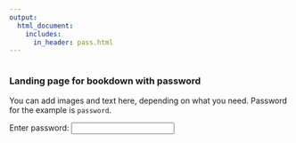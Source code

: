 --- 
output:
  html_document:
    includes:
      in_header: pass.html
---

```{r, echo=F, out.width="60%", fig.align='center'}
```

### Landing page for bookdown with password
You can add images and text here, depending on what you need.
Password for the example is `password`.

Enter password: 
<input type="password" onkeyup="onPass(event)" id="pass">
<span id="status"></span>
<iframe id="iframe" frameborder="0" 
style="position: fixed;
border: none;
top: 0; right: 0;
bottom: 0; left: 0;
width: 100%;
height: 100%;" height="100%" width="100%" />

